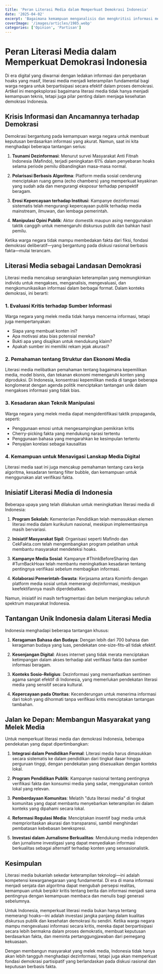 ```yaml
---
title: 'Peran Literasi Media dalam Memperkuat Demokrasi Indonesia'
date: '2025-04-02'
excerpt: 'Bagaimana kemampuan menganalisis dan mengkritisi informasi menjadi kunci untuk menjaga kualitas diskursus publik dan menguatkan demokrasi di era dezinformasi.'
coverImage: '/images/articles/1985.webp'
categories: ['Opinion', 'Partisan']
---
```


# Peran Literasi Media dalam Memperkuat Demokrasi Indonesia

Di era digital yang diwarnai dengan ledakan informasi dan penyebaran hoaks yang masif, literasi media menjadi keterampilan fundamental bagi warga negara untuk berpartisipasi secara efektif dalam proses demokrasi. Artikel ini mengeksplorasi bagaimana literasi media tidak hanya menjadi kemampuan teknis, tetapi juga pilar penting dalam menjaga kesehatan demokrasi Indonesia.

## Krisis Informasi dan Ancamannya terhadap Demokrasi

Demokrasi bergantung pada kemampuan warga negara untuk membuat keputusan berdasarkan informasi yang akurat. Namun, saat ini kita menghadapi beberapa tantangan serius:

1. **Tsunami Dezinformasi**: Menurut survei Masyarakat Anti Fitnah Indonesia (Mafindo), terjadi peningkatan 61% dalam penyebaran hoaks selama periode pemilu dibandingkan masa-masa normal.

2. **Polarisasi Berbasis Algoritma**: Platform media sosial cenderung menciptakan ruang gema (echo chambers) yang memperkuat keyakinan yang sudah ada dan mengurangi eksposur terhadap perspektif beragam.

3. **Erosi Kepercayaan terhadap Institusi**: Kampanye dezinformasi sistematis telah mengurangi kepercayaan publik terhadap media mainstream, ilmuwan, dan lembaga pemerintah.

4. **Manipulasi Opini Publik**: Aktor domestik maupun asing menggunakan taktik canggih untuk memengaruhi diskursus publik dan bahkan hasil pemilu.

Ketika warga negara tidak mampu membedakan fakta dari fiksi, fondasi demokrasi deliberatif—yang bergantung pada diskusi rasional berbasis fakta—mulai terancam.

## Literasi Media sebagai Landasan Demokrasi

Literasi media mencakup serangkaian keterampilan yang memungkinkan individu untuk mengakses, menganalisis, mengevaluasi, dan mengkomunikasikan informasi dalam berbagai format. Dalam konteks demokrasi, ini berarti:

### 1. Evaluasi Kritis terhadap Sumber Informasi

Warga negara yang melek media tidak hanya mencerna informasi, tetapi juga mempertanyakan:
- Siapa yang membuat konten ini?
- Apa motivasi atau bias potensial mereka?
- Bukti apa yang disajikan untuk mendukung klaim?
- Apakah sumber ini memiliki rekam jejak akurasi?

### 2. Pemahaman tentang Struktur dan Ekonomi Media

Literasi media melibatkan pemahaman tentang bagaimana kepemilikan media, model bisnis, dan tekanan ekonomi memengaruhi konten yang diproduksi. Di Indonesia, konsentrasi kepemilikan media di tangan beberapa konglomerat dengan agenda politik menciptakan tantangan unik dalam mengakses informasi yang tidak bias.

### 3. Kesadaran akan Teknik Manipulasi

Warga negara yang melek media dapat mengidentifikasi taktik propaganda, seperti:
- Penggunaan emosi untuk mengesampingkan pemikiran kritis
- Cherry-picking fakta yang mendukung narasi tertentu
- Penggunaan bahasa yang mengarahkan ke kesimpulan tertentu
- Penyajian korelasi sebagai kausalitas

### 4. Kemampuan untuk Menavigasi Lanskap Media Digital

Literasi media saat ini juga mencakup pemahaman tentang cara kerja algoritma, kesadaran tentang filter bubble, dan kemampuan untuk menggunakan alat verifikasi fakta.

## Inisiatif Literasi Media di Indonesia

Beberapa upaya yang telah dilakukan untuk meningkatkan literasi media di Indonesia:

1. **Program Sekolah**: Kementerian Pendidikan telah memasukkan elemen literasi media dalam kurikulum nasional, meskipun implementasinya masih bervariasi.

2. **Inisiatif Masyarakat Sipil**: Organisasi seperti Mafindo dan CekFakta.com telah mengembangkan program pelatihan untuk membantu masyarakat mendeteksi hoaks.

3. **Kampanye Media Sosial**: Kampanye #ThinkBeforeSharing dan #TurnBackHoax telah membantu meningkatkan kesadaran tentang pentingnya verifikasi sebelum membagikan informasi.

4. **Kolaborasi Pemerintah-Swasta**: Kerjasama antara Kominfo dengan platform media sosial untuk memerangi dezinformasi, meskipun keefektifannya masih diperdebatkan.

Namun, inisiatif ini masih terfragmentasi dan belum menjangkau seluruh spektrum masyarakat Indonesia.

## Tantangan Unik Indonesia dalam Literasi Media

Indonesia menghadapi beberapa tantangan khusus:

1. **Keragaman Bahasa dan Budaya**: Dengan lebih dari 700 bahasa dan keragaman budaya yang luas, pendekatan one-size-fits-all tidak efektif.

2. **Kesenjangan Digital**: Akses internet yang tidak merata menciptakan ketimpangan dalam akses terhadap alat verifikasi fakta dan sumber informasi beragam.

3. **Konteks Sosio-Religius**: Dezinformasi yang memanfaatkan sentimen agama sangat efektif di Indonesia, yang memerlukan pendekatan literasi media yang sensitif secara kultural.

4. **Kepercayaan pada Otoritas**: Kecenderungan untuk menerima informasi dari tokoh yang dihormati tanpa verifikasi kritis menciptakan tantangan tambahan.

## Jalan ke Depan: Membangun Masyarakat yang Melek Media

Untuk memperkuat literasi media dan demokrasi Indonesia, beberapa pendekatan yang dapat dipertimbangkan:

1. **Integrasi dalam Pendidikan Formal**: Literasi media harus dimasukkan secara sistematis ke dalam pendidikan dari tingkat dasar hingga perguruan tinggi, dengan pendekatan yang disesuaikan dengan konteks lokal.

2. **Program Pendidikan Publik**: Kampanye nasional tentang pentingnya verifikasi fakta dan konsumsi media yang sadar, menggunakan contoh lokal yang relevan.

3. **Pemberdayaan Komunitas**: Melatih "duta literasi media" di tingkat komunitas yang dapat membantu menyebarkan keterampilan ini dalam konteks yang dipahami secara lokal.

4. **Reformasi Regulasi Media**: Menciptakan insentif bagi media untuk memprioritaskan akurasi dan transparansi, sambil menghindari pembatasan kebebasan berekspresi.

5. **Investasi dalam Jurnalisme Berkualitas**: Mendukung media independen dan jurnalisme investigasi yang dapat menyediakan informasi berkualitas sebagai alternatif terhadap konten yang sensasionalistik.

## Kesimpulan

Literasi media bukanlah sekedar keterampilan teknologi—ini adalah kompetensi kewarganegaraan yang fundamental. Di era di mana informasi menjadi senjata dan algoritma dapat mengubah persepsi realitas, kemampuan untuk berpikir kritis tentang berita dan informasi menjadi sama pentingnya dengan kemampuan membaca dan menulis bagi generasi sebelumnya.

Untuk Indonesia, memperkuat literasi media bukan hanya tentang memerangi hoaks—ini adalah investasi jangka panjang dalam kualitas diskursus publik dan kesehatan demokrasi itu sendiri. Ketika warga negara mampu mengevaluasi informasi secara kritis, mereka dapat berpartisipasi secara lebih bermakna dalam proses demokratis, membuat keputusan berdasarkan fakta, dan meminta pertanggungjawaban dari pemegang kekuasaan.

Dengan membangun masyarakat yang melek media, Indonesia tidak hanya akan lebih tangguh menghadapi dezinformasi, tetapi juga akan memperkuat fondasi demokrasi partisipatif yang berlandaskan pada diskusi rasional dan keputusan berbasis fakta.